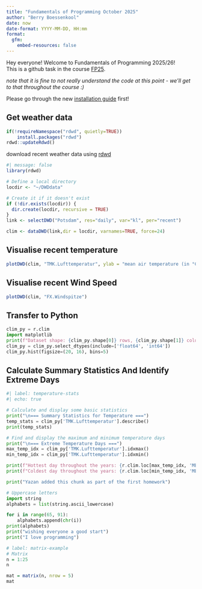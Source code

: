 ---
title: "Fundamentals of Programming October 2025"
author: "Berry Boessenkool"
date: now
date-format: YYYY-MM-DD, HH:mm
format:
  gfm:
    embed-resources: false
---

Hey everyone! Welcome to Fundamentals of Programming 2025/26!\
This is a github task in the course [FP25](https://open.hpi.de/courses/hpi-dh-fprog2025).

*note that it is fine to not really understand the code at this point - we'll get to that throughout the course :)*

Please go through the new [installation guide](https://github.com/brry/fpsetup#software-installation-guide) first!

## **Get weather data**

```{r, packages, warning=FALSE, message=FALSE}
if(!requireNamespace("rdwd", quietly=TRUE))
	install.packages("rdwd")
rdwd::updateRdwd()
```

download recent weather data using [rdwd](https://bookdown.org/brry/rdwd/)

```{r, get_weather_data}
#| message: false
library(rdwd)

# Define a local directory
locdir <- "~/DWDdata"

# Create it if it doesn't exist
if (!dir.exists(locdir)) {
  dir.create(locdir, recursive = TRUE)
}
link <- selectDWD("Potsdam", res="daily", var="kl", per="recent")

clim <- dataDWD(link,dir = locdir, varnames=TRUE, force=24)
```

## Visualise recent temperature

```{r, plot_clim}
plotDWD(clim, "TMK.Lufttemperatur", ylab = "mean air temperature (in °C)", col = "darkgreen")

```

## Visualise recent Wind Speed

```{r, plot_Wind_Speed}
plotDWD(clim, "FX.Windspitze")
```

## Transfer to Python

```{python, histograms, results="hide"}
clim_py = r.clim
import matplotlib
print(f"Dataset shape: {clim_py.shape[0]} rows, {clim_py.shape[1]} columns")
clim_py = clim_py.select_dtypes(include=['float64', 'int64'])
clim_py.hist(figsize=(20, 16), bins=5)
```

## Calculate Summary Statistics And Identify Extreme Days

```{python}
#| label: temperature-stats
#| echo: true

# Calculate and display some basic statistics
print("\n=== Summary Statistics for Temperature ===")
temp_stats = clim_py['TMK.Lufttemperatur'].describe()
print(temp_stats)

# Find and display the maximum and minimum temperature days
print("\n=== Extreme Temperature Days ===")
max_temp_idx = clim_py['TMK.Lufttemperatur'].idxmax()
min_temp_idx = clim_py['TMK.Lufttemperatur'].idxmin()

print(f"Hottest day throughout the years: {r.clim.loc[max_temp_idx, 'MESS_DATUM']} with {clim_py.loc[max_temp_idx, 'TMK.Lufttemperatur']:.1f}°C")
print(f"Coldest day throughout the years: {r.clim.loc[min_temp_idx, 'MESS_DATUM']} with {clim_py.loc[min_temp_idx, 'TMK.Lufttemperatur']:.1f}°C")
```

```{python, yazan_chunk, echo=FALSE}
print("Yazan added this chunk as part of the first homework")

# Uppercase letters
import string
alphabets = list(string.ascii_lowercase)

for i in range(65, 91):
    alphabets.append(chr(i))
print(alphabets)
print("wishing everyone a good start")
print("I love programming")
```


```{R, Mouna, Warning=FALSE}
# label: matrix-example
# Matrix
n = 1:25
n

mat = matrix(n, nrow = 5)
mat

```


